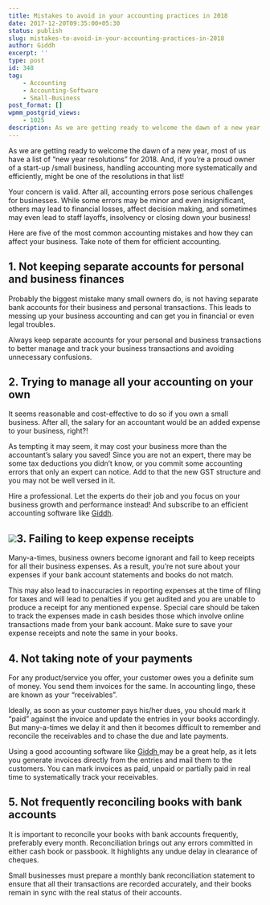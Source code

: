 ```yaml
---
title: Mistakes to avoid in your accounting practices in 2018
date: 2017-12-20T09:35:00+05:30
status: publish
slug: mistakes-to-avoid-in-your-accounting-practices-in-2018
author: Giddh
excerpt: ''
type: post
id: 348
tag:
    - Accounting
    - Accounting-Software
    - Small-Business
post_format: []
wpmm_postgrid_views:
    - 1025
description: As we are getting ready to welcome the dawn of a new year, most of us have a list of “new year resolutions” for 2018. And, if you’re a proud owner
---
```

As we are getting ready to welcome the dawn of a new year, most of us have a list of “new year resolutions” for 2018. And, if you’re a proud owner of a start-up /small business, handling accounting more systematically and efficiently, might be one of the resolutions in that list!

Your concern is valid. After all, accounting errors pose serious challenges for businesses. While some errors may be minor and even insignificant, others may lead to financial losses, affect decision making, and sometimes may even lead to staff layoffs, insolvency or closing down your business!

Here are five of the most common accounting mistakes and how they can affect your business. Take note of them for efficient accounting.

**1. Not keeping separate accounts for personal and business finances**
-----------------------------------------------------------------------

Probably the biggest mistake many small owners do, is not having separate bank accounts for their business and personal transactions. This leads to messing up your business accounting and can get you in financial or even legal troubles.

Always keep separate accounts for your personal and business transactions to better manage and track your business transactions and avoiding unnecessary confusions.

**2. Trying to manage all your accounting on your own**
-------------------------------------------------------

It seems reasonable and cost-effective to do so if you own a small business. After all, the salary for an accountant would be an added expense to your business, right?!

As tempting it may seem, it may cost your business more than the accountant’s salary you saved! Since you are not an expert, there may be some tax deductions you didn’t know, or you commit some accounting errors that only an expert can notice. Add to that the new GST structure and you may not be well versed in it.

Hire a professional. Let the experts do their job and you focus on your business growth and performance instead! And subscribe to an efficient accounting software like [Giddh](https://giddh.com).

<img class="wp-block-image size-large" src = "https://miro.medium.com/max/1536/1*I0_RV0MjiF4sZpMj4FUZ3g.jpeg" />**3. Failing to keep expense receipts**
---------------------------------------

Many-a-times, business owners become ignorant and fail to keep receipts for all their business expenses. As a result, you’re not sure about your expenses if your bank account statements and books do not match.

This may also lead to inaccuracies in reporting expenses at the time of filing for taxes and will lead to penalties if you get audited and you are unable to produce a receipt for any mentioned expense. Special care should be taken to track the expenses made in cash besides those which involve online transactions made from your bank account. Make sure to save your expense receipts and note the same in your books.

**4. Not taking note of your payments**
---------------------------------------

For any product/service you offer, your customer owes you a definite sum of money. You send them invoices for the same. In accounting lingo, these are known as your “receivables”.

Ideally, as soon as your customer pays his/her dues, you should mark it “paid” against the invoice and update the entries in your books accordingly. But many-a-times we delay it and then it becomes difficult to remember and reconcile the receivables and to chase the due and late payments.

Using a good accounting software like [Giddh ](https://giddh.com)may be a great help, as it lets you generate invoices directly from the entries and mail them to the customers. You can mark invoices as paid, unpaid or partially paid in real time to systematically track your receivables.

**5. Not frequently reconciling books with bank accounts**
----------------------------------------------------------

It is important to reconcile your books with bank accounts frequently, preferably every month. Reconciliation brings out any errors committed in either cash book or passbook. It highlights any undue delay in clearance of cheques.

Small businesses must prepare a monthly bank reconciliation statement to ensure that all their transactions are recorded accurately, and their books remain in sync with the real status of their accounts.